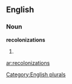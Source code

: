 
==English==

===Noun===
'''recolonizations'''

# {{plural of|[[recolonization]]}}

[[Category:English plurals]]

[[ar:recolonizations]]